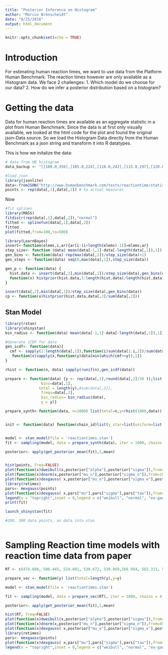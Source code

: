 ```yaml
---
title: "Posterior Inference on Histogram"
author: "Marcus Brenscheidt"
date: "9/25/2016"
output: html_document
---
```


```r
knitr::opts_chunk$set(echo = TRUE)
```

# Introduction
For estimating human reaction times, we want to use data from the Platform Human Benchmark. The reaction times however are only available as a Histogram data. We face 2 challenges:
1. Which model do we choose for our data?
2. How do we infer a posterior distribution based on a histogram?

# Getting the data
Data for human reaction times are available as an aggregate statistic in a plot from Human Benchmark. Since the data is at first only visually available, we looked at the html code for the plot and found the original json-Data source. So we load the Histogram Data directly from the Human Benchmark as a json string and transform it into R datatypes.

This is how we initalize the data:

```r
# data from HB histogram
data_backup <- "[[100.0,356],[105.0,224],[110.0,242],[115.0,197],[120.0,124],[125.0,102],[130.0,58],[135.0,42],[140.0,50],[145.0,47],[150.0,132],[155.0,249],[160.0,332],[165.0,487],[170.0,864],[175.0,1297],[180.0,1981],[185.0,3244],[190.0,4383],[195.0,5362],[200.0,6986],[205.0,9344],[210.0,13285],[215.0,15412],[220.0,19350],[225.0,23433],[230.0,25925],[235.0,29517],[240.0,33990],[245.0,36126],[250.0,37764],[255.0,40064],[260.0,40188],[265.0,41213],[270.0,41240],[275.0,39233],[280.0,37815],[285.0,38181],[290.0,34601],[295.0,30424],[300.0,28837],[305.0,26339],[310.0,23172],[315.0,21715],[320.0,19828],[325.0,18128],[330.0,17492],[335.0,15354],[340.0,14415],[345.0,13540],[350.0,12661],[355.0,11716],[360.0,11777],[365.0,10293],[370.0,9459],[375.0,9978],[380.0,8309],[385.0,7715],[390.0,7356],[395.0,7076],[400.0,6733],[405.0,6546],[410.0,5816],[415.0,5564],[420.0,5214],[425.0,4880],[430.0,4914],[435.0,4623],[440.0,4452],[445.0,3777],[450.0,3652],[455.0,3642],[460.0,3851],[465.0,2925],[470.0,2902],[475.0,2888],[480.0,2960],[485.0,2499],[490.0,2515],[495.0,2228],[500.0,840]]"

#load json
library(jsonlite)
data<-fromJSON("http://www.humanbenchmark.com/tests/reactiontime/statistics/data/monthly")
points <- rep(data[,1],data[,2]) # to actual measures
```

Now
```r
#fit splines
library(MASS)
fitdistr(rep(data[,1],data[,2]),"normal")
fitted <- splinefun(data[,1],data[,2])
fitted
plot(fitted,from=100,to=500)

library(LearnBayes)
insert<-function(elems,i,ar){ar[i:(i+length(elems)-1)]=elems;ar}
step_size<- function (data) mean(data[-1,1]-data[-length(data[,1]),1])
gen_bins <- function(data) rep(max(data[,1])/step_size(data)+1)
gen_steps <- function(data) seq(0,max(data[,1]),step_size(data))

gen_p <- function(data) {
  hist.data <- insert(data[,2],min(data[,1])/step_size(data),gen_bins(data))
  function(x) histprior(hist.data,1:length(hist.data)/length(hist.data),data[,2]/sum(data[,2]))
}

insert(data[,2],min(data[,1])/step_size(data),gen_bins(data))
cp <- function(x)histprior(hist.data,data[,2]/sum(data[,2]))

```

## Stan Model
```r
library(rstan)
library(shinystan)
bin_radius <- function(data) mean(data[-1,1]-data[-length(data[,1]),1])

#Generate iCDF for data
gen_icdf<- function(data){ 
  cmf <- sapply(1:length(data[,1]),function(i)sum(data[1:i,2])/sum(data[,2]))
   function(x)sapply(x,function(y)data[min(which(cmf>=y)),1])
}

rhist <- function(n, data) sapply(runif(n),gen_icdf(data))

prepare <- function(data) {y <- rep(data[,1],round(data[,2]/50 ));list(N = length(data[,1]), 
                bins=data[,1],
               total = length(y),#sum(data[,2]),
                freqs=data[,2],
                bin_radius= bin_radius(data),
                y = y)}

prepare_synth<-function(data, n=1000) list(total=n,y=rhist(1000,data))


init <- function(data) function(chain_id)list(y_star=list(uniform=list(lower=min(data[,1])-bin_radius(data),upper=max(data[,1])+bin_radius(data))), tau_e = list(uniform=list(lower=0,upper=100)), sigma_e = list(uniform=list(lower=0,upper=500)), mu_e = list(uniform=list(lower=0,upper=500)))


model <- stan_model(file = 'reactiontimes.stan')
fit <- sampling(model, data = prepare_synth(data), iter = 1000, chains = 4, pars=c("alpha","sigma","mu_n", "sigma_n","mu_e","sigma_e","lambda_e"), init=init(data))

posterior<- apply(get_posterior_mean(fit),1,mean)


hist(points, freq=FALSE)
plot(function(x)dweibull(x,posterior["alpha"],posterior["sigma"]),from=100, to=500, add=T,col="red")
plot(function(x)dnorm(x,posterior["mu_n"],posterior["sigma_n"]),from=100, to=500, add=T,col="green")
plot(function(x)dexgauss( x,posterior["mu_e"],posterior["sigma_e"],posterior["lambda_e"]^-1),from=0, to=500, add=T, col="blue")
library(retimes)
pars<- mexgauss(points)
plot(function(x)dexgauss( x,pars["mu"],pars["sigma"],pars["tau"]),from=0, to=500, add=T, col="violet")
legend(x = "topright",inset = 0,legend = c("weibull", "normal", "ex-gaussian"), col=c("green","red","blue"), lwd=5, cex=.5, horiz = FALSE)
print(fit)

launch_shinystan(fit)

#200, 300 data points, as data into stan



```


# Sampling Reaction time models with reaction time data from paper
```r
RT <- c(474.688, 506.445, 524.081, 530.672, 530.869,566.984, 582.311, 582.940, 603.574, 792.358)

prepare_vec <- function(y) list(total=length(y),y=y)

model <- stan_model(file = 'reactiontimes.stan')

fit <- sampling(model, data = prepare_vec(RT), iter = 1000, chains = 4, pars=c("alpha","sigma","mu_n", "sigma_n","mu_e","sigma_e","lambda_e"))

posterior<- apply(get_posterior_mean(fit),1,mean)

hist(RT, freq=FALSE)
plot(function(x)dweibull(x,posterior["alpha"],posterior["sigma"]),from=450, to=800, add=T,col="red")
plot(function(x)dnorm(x,posterior["mu_n"],posterior["sigma_n"]),from=450, to=800, add=T,col="green")
plot(function(x)dexgauss( x,posterior["mu_e"],posterior["sigma_e"],posterior["lambda_e"]^-1),from=450, to=800, add=T, col="blue")
library(retimes)
pars<- mexgauss(points)
plot(function(x)dexgauss( x,pars["mu"],pars["sigma"],pars["tau"]),from=450, to=800, add=T, col="violet")
legend(x = "topright",inset = 0,legend = c("weibull", "normal", "ex-gaussian"), col=c("green","red","blue"), lwd=5, cex=.5, horiz = FALSE)
```